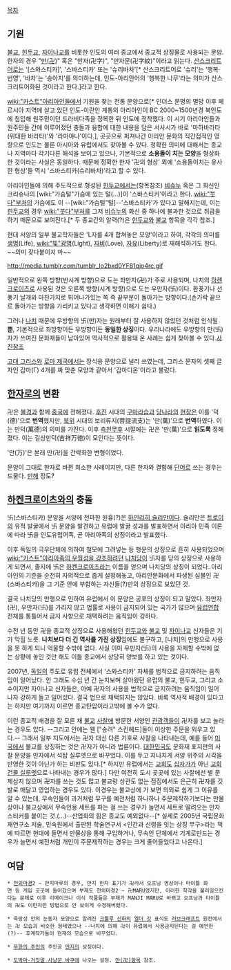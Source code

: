 [[목차]]
== 기원 ==
[[불교]], [[힌두교]], [[자이나교]]를 비롯한 인도의 여러 종교에서 종교적 상징물로 사용되는 문양. 한자의 경우 "[[만(卍)]]" 혹은 "만자(卍字)", "만자문(卍字紋)"이라고 읽는다. [[산스크리트어]]로는 '[스와스티카]', '스바스티카' 또는 '슈리바차'[* 산스크리트어로 '슈리'는 '행복·번영', '바차'는 '송아지'를 의미하는데, 인도-아리안어의 '행복한 나무'라는 의미가 산스크리트어화된 것이라고 한다.]라고 한다. 

[[wiki:"카스트"아리아인]]들에서 기원을 찾는 전통 문양으로[* 인더스 문명의 멸망 이후 페르시아 지역에 살고 있던 인도-이란인 계통의 아리아인이 BC 2000~1500년경 북인도에 침입해 원주민이던 드라비다족을 정복한 뒤 인도에 정착했다. 이 시기 아리아인들과 원주민들 간에 이루어졌던 충돌과 융합에 대한 내용을 담은 서사시가 바로 '마하바라타(위대한 바라타)'와 '라마야나'이다.], 곳곳으로 퍼져나간 아리안 문화의 직간접적인 영향으로 인도는 물론 아시아와 유럽에서도 찾아볼 수 있다. 정확한 의미에 대해서는 종교나 지역마다 각기다른 해석을 보이고 있으나, 기본적으로 '''소용돌이 치는 모양'''을 형상화한 것이라는 사실은 동일하다. 때문에 정확한 한자 '卍의 형상' 외에 '소용돌이치는 유사한 형상'들 역시 '스바스티카(슈리바차)'라고 할 수 있다.

아리아인들에 의해 주도적으로 형성된 [[힌두교]]에서는(항목참조) [[비슈누]] 혹은 그 화신인 크리슈나의 [wiki:"가슴털"가슴에 있는 털(...)]이 '스바스티카'이라고 한다. [[wiki:"붓다"부처]]의 가슴에도 이 --[wiki:"가슴털"털]--'스바스티카'가 있다고 말해지는데, 이는 [[힌두교]]의 경우 [[wiki:"붓다"부처]]를 그저 [[비슈누]]의 화신 중 하나에 불과한 것으로 취급을 하기 때문으로 보여진다.[* 두 종교간의 알력(?)은 [[힌두교]]와 [[불교]] 항목을 각각 참조.]

현대 서양의 일부 불교학자들은 'L자를 4개 합쳐놓은 모양'이라고 하여, 각각의 의미를 [[생명]](Life), [[wiki:"빛"광명]](Light), [[자비]](Love), [[자유]](Liberty)로 재해석하기도 한다. ~~의미 갖다붙이지 마~~

http://media.tumblr.com/tumblr_lo2bxd0YF81qjo4rc.gif

일반적으로 왼쪽 방향(반시계 방향)으로 도는 좌만자(卍)가 주로 사용되며, 나치의 [[하켄크로이츠]]로 사용된 것은 오른쪽 방향(시계 방향)으로 도는 우만자(卐)이다. 환풍기나 선풍기 날개와 마찬가지로 튀어나가있는 쪽 즉 끝부분이 돌아가는 방향이다.(손가락 끝으로 돌아가는 방향을 가리키고 있다고 생각하면 이해가 쉽다.)

그러나 [[나치]] 때문에 우방향의 卐(만)자는 원래부터 잘 사용하지 않았던 것처럼 인식될'''뿐''', 기본적으로 좌방향이든 우방향이든 '''동일한 상징'''이다. 우리나라에도 우방향의 만(卐)자가 쓰여진 문화재들이 남아있어 역사적으로 활용돼 온 사례는 쉽게 찾아볼 수 있다.[http://blog.joinsmsn.com/media/folderlistslide.asp?uid=dangye&folder=8&list_id=12356453 사진참조] 

[[고대 그리스]]와 [[로마 제국]]에서는 장식용 문양으로 널리 쓰였는데, 그리스 문자의 셋째 글자인 감마(Γ) 4개를 짜 맞춘 모양과 같아서 '감마디온'이라고 불렀다.

== [[한자]]로의 변환 ==
卍은 [[불경]]과 함께 [[중국]]에 전해졌다. [[후진]] 시대의 [[구마라습]]과 [[당나라]]의 [[현장]]은 이를 '덕(德)'으로 '''번역'''했지만, [[북위]] 시대의 보리류지(菩提流支)는 '만(萬)'으로 '''번역'''하였다. 이는 만덕(萬德)의 의미를 가진다. 이후 [[측천무후]] 시절에는 卍은 '만(萬)'으로 '''읽도록''' 정해졌다. 이는 길상만덕(吉祥万徳)이 모인다는 뜻이다.

'만(万)'은 본래 만(卍)을 간략화한 변형이었다. 

문양이 그대로 한자로 바뀐 희소한 사례이지만, 다른 한자와 결합해 [[단어]]로 쓰는 경우는 드물다. [[만해]] 정도?

== [[하켄크로이츠]]와의 충돌 ==
卐(스바스티카) 문양을 서양에 전파한 원흉(?)은 [[하인리히 슐리만]]이다. 슐리만은 [[트로이]]의 유적 발굴에서 卐 문양을 발견하고 유럽에 발굴 성과를 발표하면서 아리아 민족 이론에 따라 卐을 인도유럽어족, 곧 아리아족의 상징이라고 발표했다. 

이후 독일의 극우단체에 의하여 철모에 그려넣는 등 행운의 상징으로 흔히 사용되었으며 [[wiki:"카스트"아리아족의 우월성을 강조]]하려던 [[나치당]]이 卐자를 당의 상징으로 사용하게 되면서, 졸지에 卐은 [[하켄크로이츠]]라는 이름을 얻으며 나치당의 상징이 되었다. 아리아인의 기준을 순전히 자의적으로 좁게 설정해놓고, 아리안문화에서 파생된 심볼인 卍(스바스티카)을 그 기준 안에 부합하는 자신들(?)만의 상징으로 보았던 것.

결국 나치당의 만행으로 인하여 유럽에서 이 문양은 공포의 상징이 되고 말았다. 좌만자(卍), 우만자(卐)를 가리지 않고 법률로 사용이 금지되어 있는 국가가 많으며 [[유럽연합]] 전체를 통틀어서 금지 사항으로 채택하려는 움직임이 강하다. 

수천 년 동안 卍을 종교적 상징으로 사용해왔던 [[힌두교]]와 [[불교]] 및 [[자이나교]] 신자들은 기가 막힐 노릇. '''나치보다 더 긴 역사를 가진 상징'''임에도 불구하고, [나치]의 만행으로 사용을 못 하게 되니 억울할 수밖에 없다. 사실 이미 우만자(卐)의 사용을 자제할 수밖에 없는 상황에 놓인 것만 해도 이들 종교에서 상당히 양보를 하고 있는 것이다.

2007년, [[독일]]의 주도로 유럽 전체에서 '스와스티카' 자체를 법적으로 금지하려는 움직임이 일어났다. 안 그래도 수십 년 간 눈치보며 살아왔던 유럽의 불교, 힌두교, 그리고 소수이지만 자이나교 신자들은, 아예 卍자의 사용을 법적으로 금지하려는 움직임이 일어나자 강하게 들고 일어섰다. 결국 법으로 채택되지는 않았다. 비록 역사적 배경이 있다고는 하지만 여기까지 이르면 종교탄압이라고밖에 볼 수가 없다.

이런 종교적 배경을 잘 모른 채 [[불교]] [[사찰]]에 방문한 서양인 [[관광객]]들이 卍자를 보고 놀라는 경우도 있다. --그리고 안에는 웬 ["승려" 스킨헤드]들이 이상한 주문을 외우고 있다.-- 그래서 일부 지도에서는 卍자 대신 다른 기호로 사찰을 나타내는데, 예를 들어 [[미국]]에서 불교를 상징하는 것은 卍자가 아니라 법륜이다.  [[대한민국]]도 문화재 표지판의 사찰 문양을 만자에서 석탑 실루엣으로 바꾸었다. 이를 두고 지나치게 서양 위주의 시각을 반영한 것이 아닌가 하는 비판도 있다.[* 하지만 유럽에서는 [[교회]]도 [[십자가]]가 아닌 [http://commons.wikimedia.org/wiki/File:Church.svg 교회건물 실루엣]으로 나타내는 경우가 많다.] 다만 여전히 도시 곳곳에 있는 사찰에선 별 문제삼지 않으며 卍자를 쓰는 것도 많고 불교랑 상관도 없는 점집에서도 은근히 卍자를 깃발로 매달고 영업하는 경우도 있다. 이경우는 불교상에 가 보면 의외로 쉽게 그 이유를 알 수 있는데, 무속인들이 과거처럼 무구를 예전처럼 하나하나 주문제작하기보다는 만물상이나 불교상에서 무속인용 세트를 파는 걸 쓰는 경우가 늘면서 세트로 딸려오는 만자 스티커를 붙이는 것.(...)--산업화의 힘은 종교도 예외없다--[* 실제로 2005년 국립문화재연구소 저술, 민속원에서 출판된 학술연구서 <인간과 신령을 잇는 상징 무구>라는 책에 따르면 현대에 들면서 만물상을 통해 구입하거나, 무속인 단체에서 기계로만드는 경우가 늘면서 예전처럼 개인이 주문제작하는 경우는 크게 줄어들었다고 나온다.]

== 여담 ==
 * [[천외마경]]2 ~ 만지마루의 경우, 만지 한자 표기가 卍라서 오프닝 영상이나 타이틀 화면 등 게임 곳곳에 들어갔으며 부제도 천외마경2 ~ 卍MARU였지만, 이러한 착각을 불러일으킨다는 문제로 이후 리메이크나 이식 작품들은 부제가 MANJI MARU로 바뀌고 오프닝과 타이틀의 卍도 이런저런 방법으로 안 보이게 수정해버렸다.

 * 육망성 안의 눈동자 모양으로 알려진 [[크툴루 신화]]의 [[엘더 갓]] 표식도 [[러브크래프트]] 원전에서는 卍 모습과 비슷한 형태였으나 --나치에 의해 卍이 유럽에서 사용금지된다는 걸 예언한(?)-- 후계작가들이 현재의 모습으로 바꾸었다.

 * [[무한의 주인]]의 주인공 [[만지]]의 상징이다.

 * [[도박마-거짓말 사냥꾼 바쿠]]에 나오는 설정. [[만(卍)]]항목 참조.
